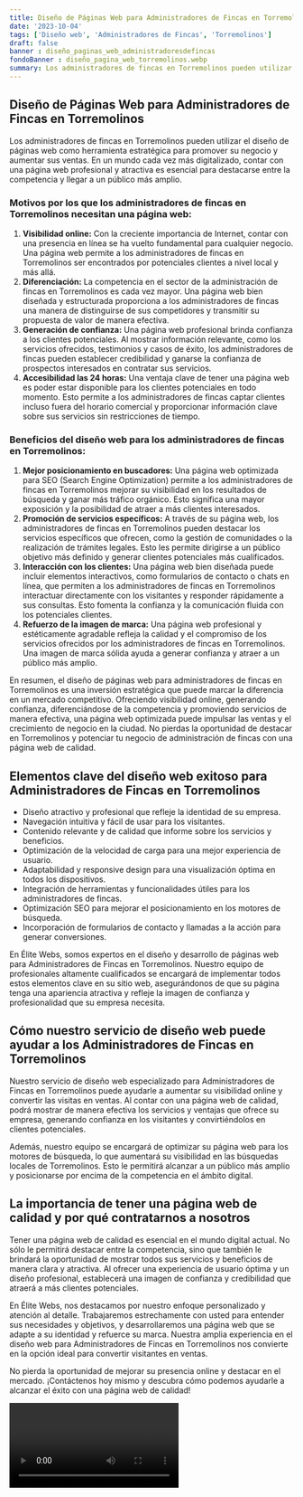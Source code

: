 ```yaml
---
title: Diseño de Páginas Web para Administradores de Fincas en Torremolinos
date: '2023-10-04'
tags: ['Diseño web', 'Administradores de Fincas', 'Torremolinos']
draft: false
banner : diseño_paginas_web_administradoresdefincas
fondoBanner : diseño_pagina_web_torremolinos.webp
summary: Los administradores de fincas en Torremolinos pueden utilizar el diseño de páginas web como herramienta estratégica para promover su negocio y aumentar sus ventas. En un mundo cada vez más digitalizado, contar con una página web profesional y atractiva es esencial para destacarse entre la competencia y llegar a un público más amplio.
---
```


## **Diseño de Páginas Web para Administradores de Fincas en Torremolinos**

Los administradores de fincas en Torremolinos pueden utilizar el diseño de páginas web como herramienta estratégica para promover su negocio y aumentar sus ventas. En un mundo cada vez más digitalizado, contar con una página web profesional y atractiva es esencial para destacarse entre la competencia y llegar a un público más amplio.

### Motivos por los que los administradores de fincas en Torremolinos necesitan una página web:
1. **Visibilidad online:** Con la creciente importancia de Internet, contar con una presencia en línea se ha vuelto fundamental para cualquier negocio. Una página web permite a los administradores de fincas en Torremolinos ser encontrados por potenciales clientes a nivel local y más allá.
2. **Diferenciación:** La competencia en el sector de la administración de fincas en Torremolinos es cada vez mayor. Una página web bien diseñada y estructurada proporciona a los administradores de fincas una manera de distinguirse de sus competidores y transmitir su propuesta de valor de manera efectiva.
3. **Generación de confianza:** Una página web profesional brinda confianza a los clientes potenciales. Al mostrar información relevante, como los servicios ofrecidos, testimonios y casos de éxito, los administradores de fincas pueden establecer credibilidad y ganarse la confianza de prospectos interesados en contratar sus servicios.
4. **Accesibilidad las 24 horas:** Una ventaja clave de tener una página web es poder estar disponible para los clientes potenciales en todo momento. Esto permite a los administradores de fincas captar clientes incluso fuera del horario comercial y proporcionar información clave sobre sus servicios sin restricciones de tiempo.

### Beneficios del diseño web para los administradores de fincas en Torremolinos:
1. **Mejor posicionamiento en buscadores:** Una página web optimizada para SEO (Search Engine Optimization) permite a los administradores de fincas en Torremolinos mejorar su visibilidad en los resultados de búsqueda y ganar más tráfico orgánico. Esto significa una mayor exposición y la posibilidad de atraer a más clientes interesados.
2. **Promoción de servicios específicos:** A través de su página web, los administradores de fincas en Torremolinos pueden destacar los servicios específicos que ofrecen, como la gestión de comunidades o la realización de trámites legales. Esto les permite dirigirse a un público objetivo más definido y generar clientes potenciales más cualificados.
3. **Interacción con los clientes:** Una página web bien diseñada puede incluir elementos interactivos, como formularios de contacto o chats en línea, que permiten a los administradores de fincas en Torremolinos interactuar directamente con los visitantes y responder rápidamente a sus consultas. Esto fomenta la confianza y la comunicación fluida con los potenciales clientes.
4. **Refuerzo de la imagen de marca:** Una página web profesional y estéticamente agradable refleja la calidad y el compromiso de los servicios ofrecidos por los administradores de fincas en Torremolinos. Una imagen de marca sólida ayuda a generar confianza y atraer a un público más amplio.

En resumen, el diseño de páginas web para administradores de fincas en Torremolinos es una inversión estratégica que puede marcar la diferencia en un mercado competitivo. Ofreciendo visibilidad online, generando confianza, diferenciándose de la competencia y promoviendo servicios de manera efectiva, una página web optimizada puede impulsar las ventas y el crecimiento de negocio en la ciudad. No pierdas la oportunidad de destacar en Torremolinos y potenciar tu negocio de administración de fincas con una página web de calidad.

<GifSeo />

<Cta />

## Elementos clave del diseño web exitoso para Administradores de Fincas en Torremolinos

- Diseño atractivo y profesional que refleje la identidad de su empresa.
- Navegación intuitiva y fácil de usar para los visitantes.
- Contenido relevante y de calidad que informe sobre los servicios y beneficios.
- Optimización de la velocidad de carga para una mejor experiencia de usuario.
- Adaptabilidad y responsive design para una visualización óptima en todos los dispositivos.
- Integración de herramientas y funcionalidades útiles para los administradores de fincas.
- Optimización SEO para mejorar el posicionamiento en los motores de búsqueda.
- Incorporación de formularios de contacto y llamadas a la acción para generar conversiones.

En Élite Webs, somos expertos en el diseño y desarrollo de páginas web para Administradores de Fincas en Torremolinos. Nuestro equipo de profesionales altamente cualificados se encargará de implementar todos estos elementos clave en su sitio web, asegurándonos de que su página tenga una apariencia atractiva y refleje la imagen de confianza y profesionalidad que su empresa necesita.

## Cómo nuestro servicio de diseño web puede ayudar a los Administradores de Fincas en Torremolinos

Nuestro servicio de diseño web especializado para Administradores de Fincas en Torremolinos puede ayudarle a aumentar su visibilidad online y convertir las visitas en ventas. Al contar con una página web de calidad, podrá mostrar de manera efectiva los servicios y ventajas que ofrece su empresa, generando confianza en los visitantes y convirtiéndolos en clientes potenciales.

Además, nuestro equipo se encargará de optimizar su página web para los motores de búsqueda, lo que aumentará su visibilidad en las búsquedas locales de Torremolinos. Esto le permitirá alcanzar a un público más amplio y posicionarse por encima de la competencia en el ámbito digital.

## La importancia de tener una página web de calidad y por qué contratarnos a nosotros

Tener una página web de calidad es esencial en el mundo digital actual. No sólo le permitirá destacar entre la competencia, sino que también le brindará la oportunidad de mostrar todos sus servicios y beneficios de manera clara y atractiva. Al ofrecer una experiencia de usuario óptima y un diseño profesional, establecerá una imagen de confianza y credibilidad que atraerá a más clientes potenciales.

En Élite Webs, nos destacamos por nuestro enfoque personalizado y atención al detalle. Trabajaremos estrechamente con usted para entender sus necesidades y objetivos, y desarrollaremos una página web que se adapte a su identidad y refuerce su marca. Nuestra amplia experiencia en el diseño web para Administradores de Fincas en Torremolinos nos convierte en la opción ideal para convertir visitantes en ventas.

No pierda la oportunidad de mejorar su presencia online y destacar en el mercado. ¡Contáctenos hoy mismo y descubra cómo podemos ayudarle a alcanzar el éxito con una página web de calidad!

<Video />

<CtaBot job='Administradores de Fincas' city='Torremolinos'/>

<Gmaps query='Torremolinos+españa+maps' />